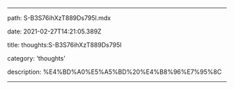 
---

path: S-B3S76ihXzT889Ds795l.mdx
    
date: 2021-02-27T14:21:05.389Z
    
title: thoughts:S-B3S76ihXzT889Ds795l
    
category: 'thoughts'
    
description: %E4%BD%A0%E5%A5%BD%20%E4%B8%96%E7%95%8C
    
    
---
    
    